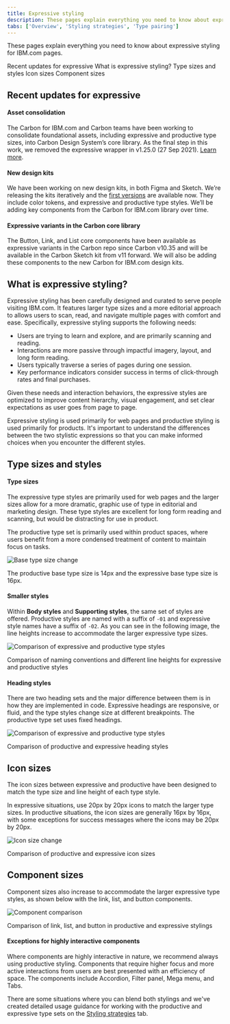 ```yaml
---
title: Expressive styling
description: These pages explain everything you need to know about expressive styling for IBM.com pages. 
tabs: ['Overview', 'Styling strategies', 'Type pairing']
---
```


<PageDescription>

These pages explain everything you need to know about expressive styling for IBM.com pages. 

</PageDescription>

<AnchorLinks>

<AnchorLink>Recent updates for expressive</AnchorLink>
<AnchorLink>What is expressive styling?</AnchorLink>
<AnchorLink>Type sizes and styles</AnchorLink>
<AnchorLink>Icon sizes</AnchorLink>
<AnchorLink>Component sizes</AnchorLink>

</AnchorLinks>

## Recent updates for expressive

#### Asset consolidation

The Carbon for IBM.com and Carbon teams have been working to consolidate foundational assets, including expressive and productive type sizes, into Carbon Design System’s core library. As the final step in this work, we removed the expressive wrapper in v1.25.0 (27 Sep 2021). [Learn more](../../whats-happening/expressive-update).

#### New design kits

We have been working on new design kits, in both Figma and Sketch. We’re releasing the kits iteratively and the [first versions](http:../../whats-happening/expressive-update#what-does-this-mean-for-designers) are available now. They include color tokens, and expressive and productive type styles. We’ll be adding key components from the Carbon for IBM.com library over time. 

#### Expressive variants in the Carbon core library

The Button, Link, and List core components have been available as expressive variants in the Carbon repo since Carbon v10.35 and will be available in the Carbon Sketch kit from v11 forward. We will also be adding these components to the new Carbon for IBM.com design kits.


## What is expressive styling?

Expressive styling has been carefully designed and curated to serve people visiting IBM.com. It features larger type sizes and a more editorial approach to allows users to scan, read, and navigate multiple pages with comfort and ease. Specifically, expressive styling supports the following needs:

- Users are trying to learn and explore, and are primarily scanning and reading. 
- Interactions are more passive through impactful imagery, layout, and long form reading.
- Users typically traverse a series of pages during one session. 
- Key performance indicators consider success in terms of click-through rates and final purchases. 

Given these needs and interaction behaviors, the expressive styles are optimized to improve content hierarchy, visual engagement, and set clear expectations as user goes from page to page.

Expressive styling is used primarily for web pages and productive styling is used primarily for products. It's important to understand the differences between the two stylistic expressions so that you can make informed choices when you encounter the different styles.


## Type sizes and styles

#### Type sizes

The expressive type styles are primarily used for web pages and the larger sizes allow for a more dramatic, graphic use of type in editorial and marketing design. These type styles are excellent for long form reading and scanning, but would be distracting for use in product. 

The productive type set is primarily used within product spaces, where users benefit from a more condensed treatment of content to maintain focus on tasks. 

<Row>
<Column colMd={8} colLg={8}>

![Base type size change](../../../images/guidelines/expressive-theme/type-size.png)

<Caption>The productive base type size is 14px and the expressive base type size is 16px.</Caption>

</Column>
</Row>

<br/>

#### Smaller styles 

Within **Body styles** and **Supporting styles**, the same set of styles are offered. Productive styles are named with a suffix of `-01` and expressive style names have a suffix of `-02`. As you can see in the following image, the line heights increase to accommodate the larger expressive type sizes. 

<Row>
<Column colMd={8} colLg={8}>

![Comparison of expressive and productive type styles](../../../images/guidelines/expressive-theme/compare-typestyles.png)

<Caption>Comparison of naming conventions and different line heights for expressive and productive styles</Caption>

</Column>
</Row>

<br/>

#### Heading styles 

There are two heading sets and the major difference between them is in how they are implemented in code. Expressive headings are responsive, or fluid, and the type styles change size at different breakpoints. The productive type set uses fixed headings. 

<Row>
<Column colMd={8} colLg={8}>

![Comparison of expressive and productive type styles](../../../images/guidelines/expressive-theme/compare-headings.png)

<Caption>Comparison of productive and expressive heading styles</Caption>

</Column>
</Row>

## Icon sizes

The icon sizes between expressive and productive have been designed to match the type size and line height of each type style. 

In expressive situations, use 20px by 20px icons to match the larger type sizes. In productive situations, the icon sizes are generally 16px by 16px, with some exceptions for success messages where the icons may be 20px by 20px.

<Row>
<Column colMd={8} colLg={8}>

![Icon size change](../../../images/guidelines/expressive-theme/compare-icon.png)

<Caption>Comparison of productive and expressive icon sizes</Caption>

</Column>
</Row>

## Component sizes

Component sizes also increase to accommodate the larger expressive type styles, as shown below with the link, list, and button components.

<Row>
<Column colMd={8} colLg={8}>

![Component comparison](../../../images/guidelines/expressive-theme/compare-components.png)

<Caption>Comparison of link, list, and button in productive and expressive stylings</Caption>

</Column>
</Row>

<br/>

#### Exceptions for highly interactive components

Where components are highly interactive in nature, we recommend always using productive styling. Components that require higher focus and more active interactions from users are best presented with an efficiency of space. The components include Accordion, Filter panel, Mega menu, and Tabs. 

There are some situations where you can blend both stylings and we've created detailed usage guidance for working with the productive and expressive type sets on the [Styling strategies](../expressive-styling/styling-strategies) tab. 
